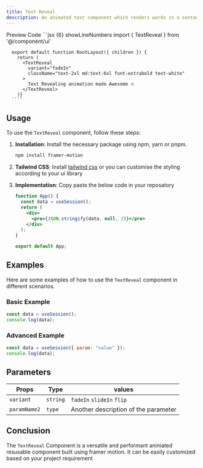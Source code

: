 ```yaml
---
title: Text Reveal
description: An animated text component which renders words in a sentance or paragraph with staggered delay over each word .
---
```


<Tabs defaultValue="preview" className="pt-5 pb-1">
  <TabsList className="">
    <TabsTrigger value="preview">Preview</TabsTrigger>
    <TabsTrigger value="code">Code</TabsTrigger>
  </TabsList>
  <TabsContent value="preview">
     <ScrollStaggerTextExample />
  </TabsContent>
  <TabsContent value="code">
  ```jsx {6} showLineNumbers
      import { TextReveal } from '@/component/ui'
      
      export default function RootLayout({ children }) {
        return (
          <TextReveal
            variant="fadeIn"
            className="text-2xl md:text-6xl font-extrabold text-white"
          >
            Text Revealing animation made Awesome 🔥
          </TextReveal>
        )}
      ````
  </TabsContent>
</Tabs>

## Usage

To use the `TextReveal` component, follow these steps:

1. **Installation**: Install the necessary package using npm, yarn or pnpm.
   ```bash
   npm install framer-motion
   ```
2. **Tailwind CSS**: Install [tailwind css](https://tailwindcss.com/docs/guides/nextjs) or you can customise the styling according to your ui library

3. **Implementation**: Copy paste the below code in your reposatory

   ```jsx
   function App() {
     const data = useSession();
     return (
       <div>
         <pre>{JSON.stringify(data, null, 2)}</pre>
       </div>
     );
   }

   export default App;
   ```

## Examples

Here are some examples of how to use the `TextReveal` component in different scenarios.

### Basic Example

```jsx
const data = useSession();
console.log(data);
```

### Advanced Example

```jsx
const data = useSession({ param: "value" });
console.log(data);
```

## Parameters

| Props        | Type     | values                               |
| ------------ | -------- | ------------------------------------ |
| `variant`    | `string` | `fadeIn` `slideIn` `flip`            |
| `paramName2` | `type`   | Another description of the parameter |

## Conclusion

The `TextReveal` Component is a versatile and performant animated resusable component built using framer motion. It can be easily customized based on your project requirement
